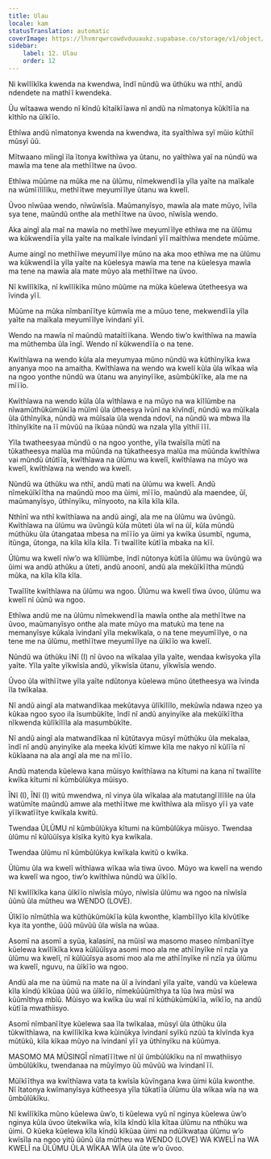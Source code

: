 ```yaml
---
title: Ulau
locale: kam
statusTranslation: automatic
coverImage: https://lhvmrqwrcowdvduuaukz.supabase.co/storage/v1/object/public/strapi-uploads/small_cover-educacion-fundamental.webp-2d51a7828a2b1309555be27f7e2a61a0.webp
sidebar:
    label: 12. Ulau
    order: 12
---
```

Ni kwĩlĩkĩka kwenda na kwendwa, ĩndĩ nũndũ wa ũthũku wa nthĩ, andũ ndendete na mathĩĩ kwendeka.

Ũu wĩtaawa wendo nĩ kĩndũ kĩtaĩkĩĩawa nĩ andũ na nĩmatonya kũkĩtĩĩa na kĩthĩo na ũĩkĩĩo.

Ethĩwa andũ nĩmatonya kwenda na kwendwa, ita syaĩthĩwa syĩ mũio kũthiĩ mũsyĩ ũũ.

Mĩtwaano mĩingĩ ĩla ĩtonya kwĩthĩwa ya ũtanu, no yaĩthĩwa yaĩ na nũndũ wa mawĩa ma tene ala methĩĩtwe na ũvoo.

Ethĩwa mũũme na mũka me na ũlũmu, nĩmekwendĩĩa yĩla yaĩte na maĩkale na wũmĩĩlĩlĩku, methĩĩtwe meyumĩĩlye ũtanu wa kwelĩ.

Ũvoo nĩwũaa wendo, nĩwũwĩsĩa. Maũmanyĩsyo, mawĩa ala mate mũyo, ĩvĩla sya tene, maũndũ onthe ala methĩĩtwe na ũvoo, nĩwĩsĩa wendo.

Aka aingĩ ala maĩ na mawĩa no methĩĩwe meyumĩĩlye ethĩwa me na ũlũmu wa kũkwendĩĩa yĩla yaĩte na maĩkale ĩvindanĩ yĩĩ maĩthĩwa mendete mũũme.

Aume aingĩ no methĩĩwe meyumĩĩlye mũno na aka moo ethĩwa me na ũlũmu wa kũkwendĩĩa yĩla yaĩte na kũelesya mawĩa ma tene na kũelesya mawĩa ma tene na mawĩa ala mate mũyo ala methĩĩtwe na ũvoo.

Nĩ kwĩlĩkĩka, nĩ kwĩlĩkĩka mũno mũũme na mũka kũelewa ũtetheesya wa ĩvinda yĩĩ.

Mũũme na mũka nĩmbanĩĩtye kũmwĩa me a mũuo tene, mekwendĩĩa yĩla yaĩte na maĩkala meyumĩĩlye ĩvindanĩ yĩĩ.

Wendo na mawĩa nĩ maũndũ mataĩtĩĩkana. Wendo tiw’o kwĩthĩwa na mawĩa ma mũthemba ũla ĩngĩ. Wendo nĩ kũkwendĩĩa o na tene.

Kwĩthĩawa na wendo kũla ala meyumyaa mũno nũndũ wa kũthĩnyĩka kwa anyanya moo na amaitha. Kwĩthĩawa na wendo wa kwelĩ kũla ũla wĩkaa wĩa na ngoo yonthe nũndũ wa ũtanu wa anyinyĩĩke, asũmbũkĩĩke, ala me na mĩĩĩo.

Kwĩthĩawa na wendo kũla ũla wĩthĩawa e na mũyo na wa kĩlĩũmbe na nĩwamũthũkũmũkĩĩa mũĩmĩ ũla ũtheesya ĩvũnĩ na kĩvĩndĩ, nũndũ wa mũĩkala ũla ũthĩnyĩka, nũndũ wa mũĩsaĩa ũla wenda ndovĩ, na nũndũ wa mbwa ĩla ĩthĩnyĩkĩte na ĩĩ mũvũũ na ĩkũaa nũndũ wa nzala yĩla yĩthiĩ ĩĩĩ.

Yĩla twatheesyaa mũndũ o na ngoo yonthe, yĩla twaĩsĩla mũtĩ na tũkatheesya malũa ma mũũnda na tũkatheesya malũa ma mũũnda kwĩthĩwa vai mũndũ ũtũtĩĩa, kwĩthĩawa na ũlũmu wa kwelĩ, kwĩthĩawa na mũyo wa kwelĩ, kwĩthĩawa na wendo wa kwelĩ.

Nũndũ wa ũthũku wa nthĩ, andũ mati na ũlũmu wa kwelĩ. Andũ nĩmekũĩkĩĩtha na maũndũ moo ma ũimi, mĩĩĩo, maũndũ ala maendee, ũĩ, maũmanyĩsyo, ũthĩnyĩku, mĩnyooto, na kĩla kĩla kĩla.

Nthĩnĩ wa nthĩ kwĩthĩawa na andũ aingĩ, ala me na ũlũmu wa ũvũngũ. Kwĩthĩawa na ũlũmu wa ũvũngũ kũla mũteti ũla wĩ na ũĩ, kũla mũndũ mũthũku ũla ũtangataa mbesa na mĩĩĩo ya ũimi ya kwĩka ũsumbĩ, nguma, itũnga, ũtonga, na kĩla kĩla kĩla. Ti twaĩlĩte kũtĩĩa mbaka na kĩĩ.

Ũlũmu wa kwelĩ nĩw’o wa kĩlĩũmbe, ĩndĩ nũtonya kũtĩĩa ũlũmu wa ũvũngũ wa ũimi wa andũ athũku a ũteti, andũ anoonĩ, andũ ala mekũĩkĩĩtha mũndũ mũka, na kĩla kĩla kĩla.

Twaĩlĩte kwĩthĩawa na ũlũmu wa ngoo. Ũlũmu wa kwelĩ tĩwa ũvoo, ũlũmu wa kwelĩ nĩ ũũnũ wa ngoo.

Ethĩwa andũ me na ũlũmu nĩmekwendĩĩa mawĩa onthe ala methĩĩtwe na ũvoo, maũmanyĩsyo onthe ala mate mũyo ma matukũ ma tene na memanyĩsye kũkala ĩvindanĩ yĩla mekwĩkala, o na tene meyumĩĩlye, o na tene me na ũlũmu, methĩĩtwe meyumĩĩlye na ũĩkĩĩo wa kwelĩ.

Nũndũ wa ũthũku ĩNĩ (I) nĩ ũvoo na wĩkalaa yĩla yaĩte, wendaa kwĩsyoka yĩla yaĩte. Yĩla yaĩte yĩkwĩsĩa andũ, yĩkwĩsĩa ũtanu, yĩkwĩsĩa wendo.

Ũvoo ũla wĩthĩĩtwe yĩla yaĩte ndũtonya kũelewa mũno ũtetheesya wa ĩvinda ĩla twĩkalaa.

Nĩ andũ aingĩ ala matwandĩkaa mekũtavya ũlĩkĩlĩlo, mekũwĩa ndawa nzeo ya kũkaa ngoo syoo ila ĩsumbũkĩte, ĩndĩ nĩ andũ anyinyĩke ala mekũĩkĩĩtha nĩkwenda kũlĩkĩlĩla ala masumbũkĩte.

Nĩ andũ aingĩ ala matwandĩkaa nĩ kũtũtavya mũsyĩ mũthũku ũla mekalaa, ĩndĩ nĩ andũ anyinyĩke ala meeka kĩvũtĩ kĩmwe kĩla me nakyo nĩ kũlĩĩa nĩ kũkĩaana na ala angĩ ala me na mĩĩĩo.

Andũ matenda kũelewa kana mũisyo kwĩthĩawa na kĩtumi na kana nĩ twaĩlĩte kwĩka kĩtumi nĩ kũmbũlũkya mũisyo.

ĨNĩ (I), ĨNĩ (I) witũ mwendwa, nĩ vinya ũla wĩkalaa ala matutangĩĩlĩlile na ũla watũmĩte maũndũ amwe ala methĩĩtwe me kwĩthĩwa ala mĩisyo yĩĩ ya vate yĩĩkwatĩĩtye kwĩkala kwitũ.

Twendaa ŨLŨMU nĩ kũmbũlũkya kĩtumi na kũmbũlũkya mũisyo. Twendaa ũlũmu nĩ kũlũũĩsya kĩsĩka kyitũ kya kwĩkala.

Twendaa ũlũmu nĩ kũmbũlũkya kwĩkala kwitũ o kwĩka.

Ũlũmu ũla wa kwelĩ wĩthĩawa wĩkaa wĩa tiwa ũvoo. Mũyo wa kwelĩ na wendo wa kwelĩ wa ngoo, tiw’o kwĩthĩwa nũndũ wa ũĩkĩĩo.

Nĩ kwĩlĩkĩka kana ũĩkĩĩo nĩwĩsĩa mũyo, nĩwĩsĩa ũlũmu wa ngoo na nĩwĩsĩa ũũnũ ũla mũtheu wa WENDO (LOVE).

Ũĩkĩĩo nĩmũthĩa wa kũthũkũmũkĩĩa kũla kwonthe, kĩambĩĩlyo kĩla kĩvũtĩke kya ita yonthe, ũũũ mũvũũ ũla wĩsĩa na wũaa.

Asomĩ na asomĩ a syũa, kalasinĩ, na mũisĩ wa masomo maseo nĩmbanĩĩtye kũelewa kwĩlĩkĩka kwa kũlũũĩsya asomi moo ala me athĩĩnyĩke nĩ nzĩa ya ũlũmu wa kwelĩ, nĩ kũlũũĩsya asomi moo ala me athĩĩnyĩke nĩ nzĩa ya ũlũmu wa kwelĩ, nguvu, na ũĩkĩĩo wa ngoo.

Andũ ala me na ũũmũ na mate na ũĩ a ĩvindanĩ yĩla yaĩte, vandũ va kũelewa kĩla kĩndũ kĩkũaa ũũũ wa ũĩkĩĩo, nĩmekũũũmĩthya ta lũa lwa mũsĩ wa kũũmĩthya mbĩũ. Mũisyo wa kwĩka ũu waĩ nĩ kũthũkũmũkĩĩa, wĩkĩĩo, na andũ kũtĩĩa mwathiisyo.

Asomĩ nĩmbanĩĩtye kũelewa saa ĩla twĩkalaa, mũsyĩ ũla ũthũku ũla tũkwĩthĩawa, na kwĩlĩkĩka kwa kũinũkya ĩvindanĩ syĩkũ nzũũ ta kĩvĩnda kya mũtũkũ, kĩla kĩkaa mũyo na ĩvindanĩ yĩĩ ya ũthĩnyĩku na kũũmya.

MASOMO MA MŨSINGĨ nĩmatĩĩĩtwe nĩ ũĩ ũmbũlũkĩku na nĩ mwathiisyo ũmbũlũkĩku, twendanaa na mũyĩmyo ũũ mũvũũ wa ĩvindanĩ ĩĩ.

Mũĩkĩĩthya wa kwĩthĩawa vata ta kwĩsĩa kũvĩngana kwa ũimi kũla kwonthe. Nĩ ĩtatonya kwĩmanyĩsya kũtheesya yĩla tũkatĩĩa ũlũmu ũla wĩkaa wĩa na wa ũmbũlũkĩku.

Nĩ kwĩlĩkĩka mũno kũelewa ũw’o, ti kũelewa vyũ nĩ nginya kũelewa ũw’o nginya kũla ũvoo ũtekwĩka wĩa, kĩla kĩndũ kĩla kĩtaa ũlũmu na nthũku wa ũimi. O kũeka kũelewa kĩla kĩndũ kĩkũaa ũimi na ndũĩkwataa ũlũmu w’o kwĩsĩla na ngoo yitũ ũũnũ ũla mũtheu wa WENDO (LOVE) WA KWELĨ na WA KWELĨ na ŨLŨMU ŨLA WĨKAA WĨA ũla ũte w’o ũvoo.

